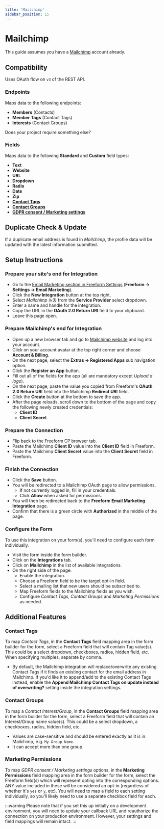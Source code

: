 ```yaml
---
title: 'Mailchimp'
sidebar_position: 15
---
```



# Mailchimp <Badge type="pro" text="Pro" />

This guide assumes you have a [Mailchimp](https://mailchimp.com) account already.

## Compatibility

Uses OAuth flow on `v3` of the REST API.

### Endpoints

Maps data to the following endpoints:

- **Members** (Contacts)
- **Member Tags** (Contact Tags)
- **Interests** (Contact Groups)

Does your project require something else? &nbsp; <PrimaryButtonWithLink to='/support' label='Contact Us' />

### Fields

Maps data to the following **Standard** and **Custom** field types:

- **Text**
- **Website**
- **URL**
- **Dropdown**
- **Radio**
- **Date**
- **Zip**
- **[Contact Tags](#contact-tags)**
- **[Contact Groups](#contact-groups)**
- **[GDPR consent / Marketing settings](#gdpr-consent-marketing-settings)**

## Duplicate Check & Update

If a duplicate email address is found in _Mailchimp_, the profile data will be updated with the latest information submitted.

## Setup Instructions

<VerticalStepWrapper>

<StepMarkdown>

### Prepare your site's end for Integration

- Go to the [Email Marketing section in Freeform Settings](../configuration/settings/#email-marketing) (**Freeform → Settings → Email Marketing**).
- Click the **New Integration** button at the top right.
- Select _Mailchimp (v3)_ from the **Service Provider** select dropdown.
- Enter a name and handle for the integration.
- Copy the URL in the **OAuth 2.0 Return URI** field to your clipboard.
- Leave this page open.

</StepMarkdown>

<StepMarkdown>

### Prepare Mailchimp's end for Integration

- Open up a new browser tab and go to [Mailchimp website](https://mailchimp.com) and log into your account.
- Click on your account avatar at the top right corner and choose **Account & Billing**.
- On the next page, select the **Extras → Registered Apps** sub navigation option.
- Click the **Register an App** button.
- Fill out all of the fields for the app (all are mandatory except _Upload a logo_).
- On the next page, paste the value you copied from Freeform's **OAuth 2.0 Return URI** field into the Mailchimp **Redirect URI** field.
- Click the **Create** button at the bottom to save the app.
- After the page reloads, scroll down to the bottom of the page and copy the following newly created credentials:
  - **Client ID**
  - **Client Secret**

</StepMarkdown>

<StepMarkdown>

### Prepare the Connection

- Flip back to the Freeform CP browser tab.
- Paste the Mailchimp **Client ID** value into the **Client ID** field in Freeform.
- Paste the Mailchimp **Client Secret** value into the **Client Secret** field in Freeform.

</StepMarkdown>

<StepMarkdown>

### Finish the Connection

- Click the **Save** button.
- You will be redirected to a Mailchimp OAuth page to allow permissions.
  - If not currently logged in, fill in your credentials.
  - Click **Allow** when asked for permissions.
- You will then be redirected back to the **Freeform Email Marketing Integration** page.
- Confirm that there is a green circle with **Authorized** in the middle of the page.

</StepMarkdown>

<StepMarkdown>

### Configure the Form

To use this integration on your form(s), you'll need to configure each form individually.

- Visit the form inside the form builder.
- Click on the **Integrations** tab.
- Click on **Mailchimp** in the list of available integrations.
- On the right side of the page:
  - Enable the integration.
  - Choose a Freeform field to be the target opt-in field.
  - Select a mailing list that new users should be subscribed to.
  - Map Freeform fields to the Mailchimp fields as you wish.
  - Configure _Contact Tags_, _Contact Groups_ and _Marketing Permissions_ as needed.

</StepMarkdown>

</VerticalStepWrapper>

## Additional Features

### Contact Tags

To map _Contact Tags_, in the **Contact Tags** field mapping area in the form builder for the form, select a Freeform field that will contain Tag value(s). This could be a select dropdown, checkboxes, radios, hidden field, etc. When specifying multiples, separate by comma.

- By default, the Mailchimp integration will replace/overwrite any existing Contact Tags if it finds an existing contact for the email address in Mailchimp. If you'd like it to append/add to the existing Contact Tags instead, enable the **Append Mailchimp Contact Tags on update instead of overwriting?** setting inside the integration settings.

### Contact Groups

To map a _Contact Interest/Group_, in the **Contact Groups** field mapping area in the form builder for the form, select a Freeform field that will contain an Interest/Group name value(s). This could be a select dropdown, a checkboxes, radios, hidden field, etc.

- Values are case-sensitive and should be entered exactly as it is in Mailchimp, e.g. `My Group Name`.
- It can accept more than one group.

### Marketing Permissions

To map _GDPR consent / Marketing settings_ options, in the **Marketing Permissions** field mapping area in the form builder for the form, select the Freeform field(s) which will represent opting into the corresponding options. ANY value included in these will be considered an opt-in (regardless of whether it's `yes` or `y`, etc). You will need to map a field to each setting individually, so you'll likely need to use a separate checkbox field for each.

:::warning
Please note that if you set this up initially on a development environment, you will need to update your callback URL and reauthorize the connection on your production environment. However, your settings and field mappings will remain intact.
:::
